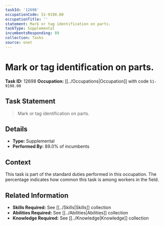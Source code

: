 ```yaml
---
taskId: '12698'
occupationCode: 51-9198.00
occupationTitle: ''
statement: Mark or tag identification on parts.
taskType: Supplemental
incumbentsResponding: 89
collection: Tasks
source: onet
---
```

# Mark or tag identification on parts.

**Task ID:** 12698
**Occupation:** [[../Occupations|Occupation]] with code `51-9198.00`

## Task Statement

> Mark or tag identification on parts.

## Details

- **Type:** Supplemental
- **Performed By:** 89.0% of incumbents

## Context

This task is part of the standard duties performed in this occupation. The percentage indicates how common this task is among workers in the field.

## Related Information

- **Skills Required:** See [[../Skills|Skills]] collection
- **Abilities Required:** See [[../Abilities|Abilities]] collection
- **Knowledge Required:** See [[../Knowledge|Knowledge]] collection
